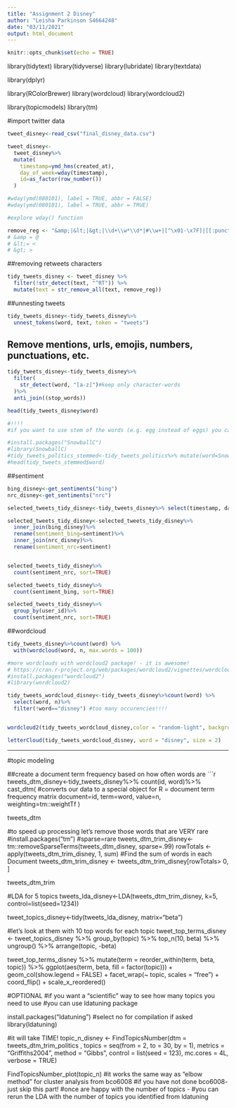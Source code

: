 ```yaml
---
title: "Assignment 2 Disney"
author: "Leisha Parkinson S4664248"
date: "03/11/2021"
output: html_document
---
```


```r
knitr::opts_chunk$set(echo = TRUE)
```

library(tidytext)
library(tidyverse)
library(lubridate)
library(textdata)

library(dplyr)

library(RColorBrewer)
library(wordcloud)
library(wordcloud2)

library(topicmodels)
library(tm)

#import twitter data
```r
tweet_disney<-read_csv("final_disney_data.csv")

tweet_disney<-
  tweet_disney%>%
  mutate(
    timestamp=ymd_hms(created_at),
    day_of_week=wday(timestamp),
    id=as_factor(row_number())
  )
```


```r
#wday(ymd(080101), label = TRUE, abbr = FALSE)
#wday(ymd(080101), label = TRUE, abbr = TRUE)

#explore wday() function

remove_reg <- "&amp;|&lt;|&gt;|\\d+\\w*\\d*|#\\w+|[^\x01-\x7F]|[[:punct:]]|https\\S*"
# &amp = @
# &lt;= <
# &gt; >
```


##removing retweets characters
```r
tidy_tweets_disney <- tweet_disney %>% 
  filter(!str_detect(text, "^RT")) %>%
  mutate(text = str_remove_all(text, remove_reg))
```

##unnesting tweets 
```r
tidy_tweets_disney<-tidy_tweets_disney%>%
  unnest_tokens(word, text, token = "tweets")
```

## Remove mentions, urls, emojis, numbers, punctuations, etc.
```r
tidy_tweets_disney<-tidy_tweets_disney%>%
  filter(
    str_detect(word, "[a-z]")#keep only character-words
  )%>%
  anti_join((stop_words))
```


```r
head(tidy_tweets_disney$word)
```


```r
#!!!!
#if you want to use stem of the words (e.g. egg instead of eggs) you can use SnowballC::wordStem() option

#install.packages("SnowballC")
#library(SnowballC)
#tidy_tweets_politics_stemmed<-tidy_tweets_politics%>% mutate(word=SnowballC::wordStem(word))
#head(tidy_tweets_stemmed$word)
```


##sentiment
```r
bing_disney<-get_sentiments("bing")
nrc_disney<-get_sentiments("nrc")

selected_tweets_tidy_disney<-tidy_tweets_disney%>% select(timestamp, day_of_week, location, word, user_id)

selected_tweets_tidy_disney<-selected_tweets_tidy_disney%>%
  inner_join(bing_disney)%>%
  rename(sentiment_bing=sentiment)%>%
  inner_join(nrc_disney)%>%
  rename(sentiment_nrc=sentiment)


selected_tweets_tidy_disney%>%
  count(sentiment_nrc, sort=TRUE)

selected_tweets_tidy_disney%>%
  count(sentiment_bing, sort=TRUE)

selected_tweets_tidy_disney%>%
  group_by(user_id)%>%
  count(sentiment_nrc, sort=TRUE)
```

##wordcloud
```r
tidy_tweets_disney%>%count(word) %>%
  with(wordcloud(word, n, max.words = 100))

#more wordclouds with wordcloud2 package! - it is awesome!
# https://cran.r-project.org/web/packages/wordcloud2/vignettes/wordcloud.html
#install.packages("wordcloud2")
#library(wordcloud2)

tidy_tweets_wordcloud_disney<-tidy_tweets_disney%>%count(word) %>%
  select(word, n)%>%
  filter(!word=="disney") #too many occurencies!!!!


wordcloud2(tidy_tweets_wordcloud_disney,color = "random-light", backgroundColor = "black")

letterCloud(tidy_tweets_wordcloud_disney, word = "disney", size = 2)
```

---------------------
#topic modeling

##create a document term frequency based on how often words are
```r


tweets_dtm_disney<-tidy_tweets_disney%>%
  count(id, word)%>%
  cast_dtm( #converts our data to a special object for R = document term frequency matrix
    document=id,
    term=word,
    value=n,
    weighting=tm::weightTf
  )

tweets_dtm

#to speed up processing let's remove those words that are VERY rare
#install.packages("tm")
#sparse=rare
tweets_dtm_trim_disney<-tm::removeSparseTerms(tweets_dtm_disney, sparse=.99)
rowTotals <- apply(tweets_dtm_trim_disney, 1, sum) #Find the sum of words in each Document
tweets_dtm_trim_disney <- tweets_dtm_trim_disney[rowTotals> 0, ] 

tweets_dtm_trim

#LDA for 5 topics
tweets_lda_disney<-LDA(tweets_dtm_trim_disney, k=5, control=list(seed=1234))

tweet_topics_disney<-tidy(tweets_lda_disney, matrix="beta")

#let's look at them with 10 top words for each topic
tweet_top_terms_disney <- tweet_topics_disney %>%
  group_by(topic) %>%
  top_n(10, beta) %>%
  ungroup() %>%
  arrange(topic, -beta)

tweet_top_terms_disney %>%
  mutate(term = reorder_within(term, beta, topic)) %>%
  ggplot(aes(term, beta, fill = factor(topic))) +
  geom_col(show.legend = FALSE) +
  facet_wrap(~ topic, scales = "free") +
  coord_flip() +
  scale_x_reordered()


#OPTIONAL
#if you want a "scientific" way to see how many topics you need to use
#you can use ldatuning package

install.packages("ldatuning") #select no for compilation if asked
library(ldatuning)

#it will take TIME!
topic_n_disney <- FindTopicsNumber(dtm = tweets_dtm_trim_politics , topics = seq(from = 2, to = 30, by = 1), 
                            metrics = "Griffiths2004", 
                            method = "Gibbs",
                            control = list(seed = 123),
                            mc.cores = 4L,
                            verbose = TRUE)

FindTopicsNumber_plot(topic_n)
#it works the same way as "elbow method" for cluster analysis from bco6008
#if you have not done bco6008- just skip this part! 
#once are happy with the number of topics - 
#you can rerun the LDA with the number of topics you identified from ldatuning